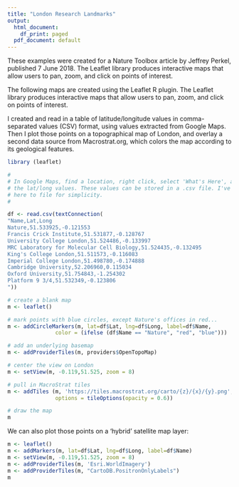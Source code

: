 ```yaml
---
title: "London Research Landmarks"
output:
  html_document:
    df_print: paged
  pdf_document: default
---
```


These examples were created for a Nature Toolbox article by Jeffrey Perkel, published 7 June 2018. The Leaflet library produces interactive maps that allow users to pan, zoom, and click on points of interest.

The following maps are created using the Leaflet R plugin. The Leaflet library produces interactive maps that allow users to pan, zoom, and click on points of interest.

I created and read in a table of latitude/longitude values in comma-separated values (CSV) format, using values extracted from Google Maps. Then I plot those points on a topographical map of London, and overlay a second data source from Macrostrat.org, which colors the map according to its geological features.

```r
library (leaflet)

#
# In Google Maps, find a location, right click, select 'What's Here', and copy 
# the lat/long values. These values can be stored in a .csv file. I've added them 
# here to file for simplicity.
#

df <- read.csv(textConnection(
"Name,Lat,Long
Nature,51.533925,-0.121553
Francis Crick Institute,51.531877,-0.128767
University College London,51.524486,-0.133997
MRC Laboratory for Molecular Cell Biology,51.524435,-0.132495
King's College London,51.511573,-0.116083
Imperial College London,51.498780,-0.174888
Cambridge University,52.206960,0.115034
Oxford University,51.754843,-1.254302
Platform 9 3/4,51.532349,-0.123806
"))

# create a blank map
m <- leaflet() 

# mark points with blue circles, except Nature's offices in red...
m <- addCircleMarkers(m, lat=df$Lat, lng=df$Long, label=df$Name, 
               color = (ifelse (df$Name == "Nature", "red", "blue"))) 

# add an underlying basemap
m <- addProviderTiles(m, providers$OpenTopoMap) 

# center the view on London
m <- setView(m, -0.119,51.525, zoom = 8) 

# pull in MacroStrat tiles
m <- addTiles (m, 'https://tiles.macrostrat.org/carto/{z}/{x}/{y}.png', 
               options = tileOptions(opacity = 0.6))

# draw the map
m
```


We can also plot those points on a 'hybrid' satellite map layer: 

```r
m <- leaflet() 
m <- addMarkers(m, lat=df$Lat, lng=df$Long, label=df$Name)
m <- setView(m, -0.119,51.525, zoom = 8) 
m <- addProviderTiles(m, 'Esri.WorldImagery') 
m <- addProviderTiles(m, "CartoDB.PositronOnlyLabels")
m
```

